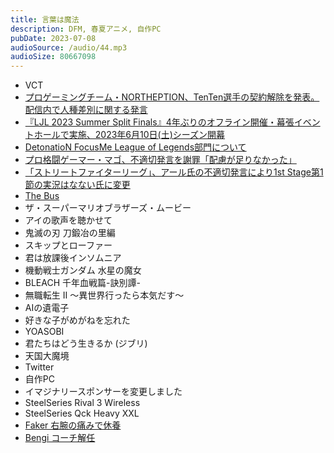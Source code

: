 ```yaml
---
title: 言葉は魔法
description: DFM, 春夏アニメ, 自作PC
pubDate: 2023-07-08
audioSource: /audio/44.mp3
audioSize: 80667098
---
```


- VCT
- [プロゲーミングチーム・NORTHEPTION、TenTen選手の契約解除を発表。配信内で人種差別に関する発言](https://game.watch.impress.co.jp/docs/news/1514602.html)
- [『LJL 2023 Summer Split Finals』4年ぶりのオフライン開催・幕張イベントホールで実施、2023年6月10日(土)シーズン開幕](https://www.negitaku.org/news/n-25908)
- [DetonatioN FocusMe League of Legends部門について](https://team-detonation.net/news/42326)
- [プロ格闘ゲーマー・マゴ、不適切発言を謝罪「配慮が足りなかった」](https://news.yahoo.co.jp/articles/026dbd069b6eccf0f3f4fe8bd8cfaa32bde63334)
- [「ストリートファイターリーグ」、アール氏の不適切発言により1st Stage第1節の実況はなない氏に変更](https://game.watch.impress.co.jp/docs/news/1514494.html)
- [The Bus](https://store.steampowered.com/app/491540/The_Bus/?l=japanese)
- ザ・スーパーマリオブラザーズ・ムービー
- アイの歌声を聴かせて
- 鬼滅の刃 刀鍛冶の里編
- スキップとローファー
- 君は放課後インソムニア
- 機動戦士ガンダム 水星の魔女
- BLEACH 千年血戦篇-訣別譚-
- 無職転生 Ⅱ ～異世界行ったら本気だす～
- AIの遺電子
- 好きな子がめがねを忘れた
- YOASOBI
- 君たちはどう生きるか (ジブリ)
- 天国大魔境
- Twitter
- 自作PC
- イマジナリースポンサーを変更しました
- SteelSeries Rival 3 Wireless
- SteelSeries Qck Heavy XXL
- [Faker 右腕の痛みで休養](https://twitter.com/T1LoL/status/1676516269359603712)
- [Bengi コーチ解任](https://twitter.com/T1LoL/status/1677497736143200256)